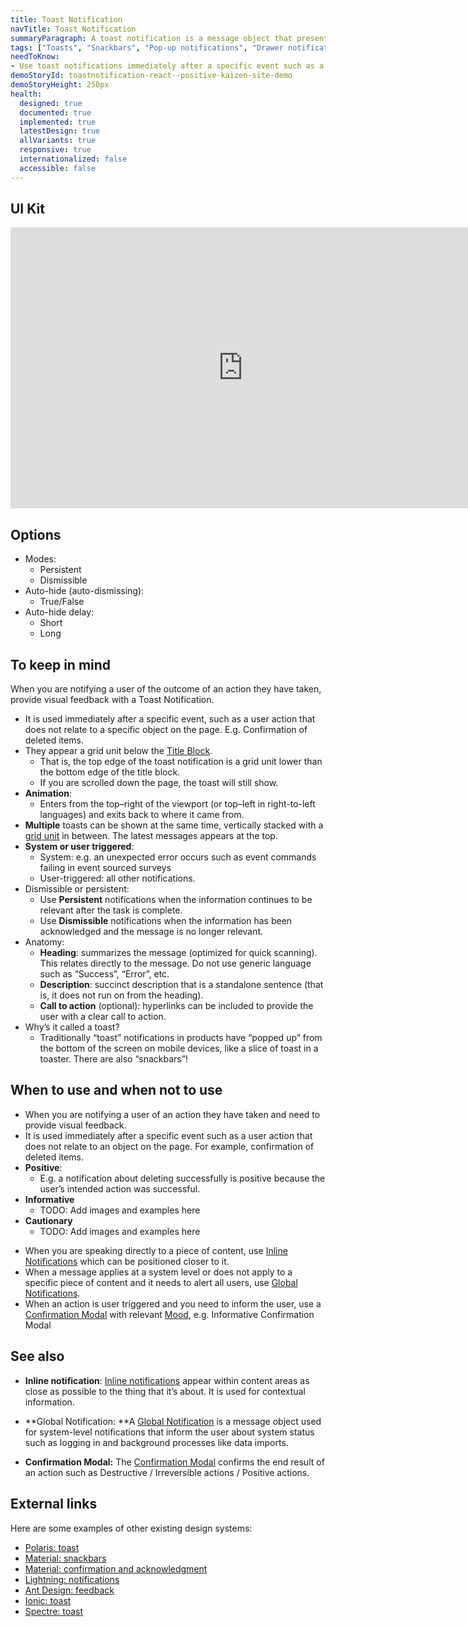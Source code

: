 ```yaml
---
title: Toast Notification
navTitle: Toast Notification
summaryParagraph: A toast notification is a message object that presents timely information, including confirmation of actions, alerts, and errors.
tags: ["Toasts", "Snackbars", "Pop-up notifications", "Drawer notification", "Banner", "Confirmation", "Acknowledgement", "Message", "Alert"]
needToKnow:
- Use toast notifications immediately after a specific event such as a user action that does not relate to an object on the page.
demoStoryId: toastnotification-react--positive-kaizen-site-demo
demoStoryHeight: 250px
health:
  designed: true
  documented: true
  implemented: true
  latestDesign: true
  allVariants: true
  responsive: true
  internationalized: false
  accessible: false
---
```



## UI Kit

<iframe style="border: none;" width="744" height="450" src="https://www.figma.com/embed?embed_host=share&url=https%3A%2F%2Fwww.figma.com%2Ffile%2FeZKEE5kXbEMY3lx84oz8iN%2F%25E2%259D%25A4%25EF%25B8%258F-UI-Kit-Heart%3Fnode-id%3D1929%253A21830" allowfullscreen></iframe>

## Options

*   Modes:
    *   Persistent
    *   Dismissible
*   Auto-hide (auto-dismissing):
    *   True/False
*   Auto-hide delay:
    *   Short
    *   Long

## To keep in mind

When you are notifying a user of the outcome of an action they have taken, provide visual feedback with a Toast Notification.

*   It is used immediately after a specific event, such as a user action that does not relate to a specific object on the page. E.g. Confirmation of deleted items.
*   They appear a grid unit below the [Title Block](/components/title-block).
    *   That is, the top edge of the toast notification is a grid unit lower than the bottom edge of the title block.
    *   If you are scrolled down the page, the toast will still show.
*   **Animation**:
    *   Enters from the top–right of the viewport (or top–left in right-to-left languages) and exits back to where it came from.
*   **Multiple** toasts can be shown at the same time, vertically stacked with a [grid unit](/components/spacing) in between. The latest messages appears at the top.
*   **System or user triggered**:
    *   System: e.g. an unexpected error occurs such as event commands failing in event sourced surveys
    *   User-triggered: all other notifications.
*   Dismissible or persistent:
    *   Use **Persistent** notifications when the information continues to be relevant after the task is complete.
    *   Use **Dismissible** notifications when the information has been acknowledged and the message is no longer relevant.
*   Anatomy:
    *   **Heading**: summarizes the message (optimized for quick scanning). This relates directly to the message. Do not use generic language such as “Success”, “Error”, etc.
    *   **Description**: succinct description that is a standalone sentence (that is, it does not run on from the heading).
    *   **Call to action** (optional): hyperlinks can be included to provide the user with a clear call to action.
*   Why’s it called a toast?
    *   Traditionally “toast” notifications in products have “popped up” from the bottom of the screen on mobile devices, like a slice of toast in a toaster. There are also “snackbars”!

## When to use and when not to use

<WhenToUseAndWhenNotToUse>
<WhenToUse>

*   When you are notifying a user of an action they have taken and need to provide visual feedback.
*   It is used immediately after a specific event such as a user action that does not relate to an object on the page. For example, confirmation of deleted items.
*   **Positive**:
    *   E.g. a notification about deleting successfully is positive because the user’s intended action was successful.
*   **Informative**
    *   TODO: Add images and examples here
*   **Cautionary**
    *   TODO: Add images and examples here

</WhenToUse>
<WhenNotToUse>

*   When you are speaking directly to a piece of content, use [Inline Notifications](/components/inline-notification) which can be positioned closer to it.
*   When a message applies at a system level or does not apply to a specific piece of content and it needs to alert all users, use [Global Notifications](/components/global-notification).
*   When an action is user triggered and you need to inform the user, use a [Confirmation Modal](/components/modal) with relevant [Mood](/guidelines/moods), e.g. Informative Confirmation Modal

</WhenNotToUse>
</WhenToUseAndWhenNotToUse>

## See also

*   **Inline notification**: [Inline notifications](/components/inline-notification) appear within content areas as close as possible to the thing that it’s about. It is used for contextual information.

*   **Global Notification: **A [Global Notification](/components/global-notification) is a message object used for system-level notifications that inform the user about system status such as logging in and background processes like data imports.

*   **Confirmation Modal:** The [Confirmation Modal](/components/modal) confirms the end result of an action such as Destructive / Irreversible actions / Positive actions.

## External links

Here are some examples of other existing design systems:

- [Polaris: toast](https://polaris.shopify.com/components/feedback-indicators/toast)
- [Material: snackbars](https://material.io/design/components/snackbars.html)
- [Material: confirmation and acknowledgment](https://material.io/design/communication/confirmation-acknowledgement.html#usage)
- [Lightning: notifications](https://www.lightningdesignsystem.com/components/notifications/#site-main-content)
- [Ant Design: feedback](https://ant.design/docs/spec/feedback)
- [Ionic: toast](https://ionicframework.com/docs/api/toast)
- [Spectre: toast](https://picturepan-github.io/spectre/components/toasts.html)

